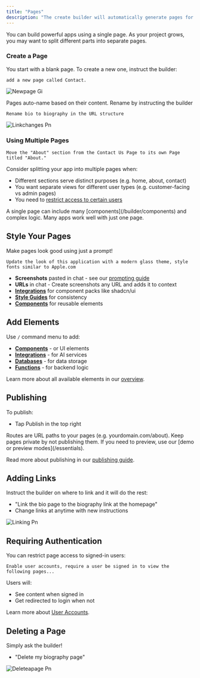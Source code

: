 ```yaml
---
title: "Pages"
description: "The create builder will automatically generate pages for you as you instruct it. Pages are the screens of your site or app. You start with a blank page when you open a new project."
---
```


You can build powerful apps using a single page. As your project grows, you may want to split different parts into separate pages.

### Create a Page

You start with a blank page. To create a new one, instruct the builder:

```
add a new page called Contact.
```

![Newpage Gi](/images/newpage.gif)

Pages auto-name based on their content. Rename by instructing the builder

```
Rename bio to biography in the URL structure
```

![Linkchanges Pn](/images/linkchanges.png)

### Using Multiple Pages

```
Move the "About" section from the Contact Us Page to its own Page titled "About."
```

Consider splitting your app into multiple pages when:

- Different sections serve distinct purposes (e.g. home, about, contact)
- You want separate views for different user types (e.g. customer-facing vs admin pages)
- You need to [restrict access to certain users](/builder/user-accounts)

<Tip>
  A single page can include many [components](/builder/components) and complex logic. Many apps work well with just one page.
</Tip>

## Style Your Pages

Make pages look good using just a prompt\!

``` filename
Update the look of this application with a modern glass theme, style fonts similar to Apple.com
```

- **Screenshots** pasted in chat - see our [prompting guide](/prompting)
- **URLs** in chat - Create screenshots any URL and adds it to context
- [**Integrations**](/builder/integrations)  for component packs like shadcn/ui
- [**Style Guides**](/builder/style-guides) for consistency
- [**Components**](/builder/components) for reusable elements

## Add Elements

Use `/` command menu to add:

- [**Components**](/builder/components) - or UI elements
- [**Integrations**](/builder/integrations) - for AI services
- [**Databases**](/builder/databases) - for data storage
- [**Functions**](/builder/functions) - for backend logic

Learn more about all available elements in our [overview](/builder/overview).

## Publishing

To publish:

- Tap Publish in the top right

<Info>
  Routes are URL paths to your pages (e.g. yourdomain.com/about). Keep pages private by not publishing them. If you need to preview, use our [demo or preview modes](/essentials).
</Info>

Read more about publishing in our [publishing guide](/publish-and-share/publish).

## Adding Links

Instruct the builder on where to link and it will do the rest:

- "Link the bio page to the biography link at the homepage"
- Change links at anytime with new instructions

![Linking Pn](/images/linking.png)

## Requiring Authentication

You can restrict page access to signed-in users:

```
Enable user accounts, require a user be signed in to view the following pages...
```

Users will:

- See content when signed in
- Get redirected to login when not

Learn more about [User Accounts](/builder/user-accounts).

## Deleting a Page

Simply ask the builder\!

- "Delete my biography page"

![Deleteapage Pn](/images/deleteapage.png)